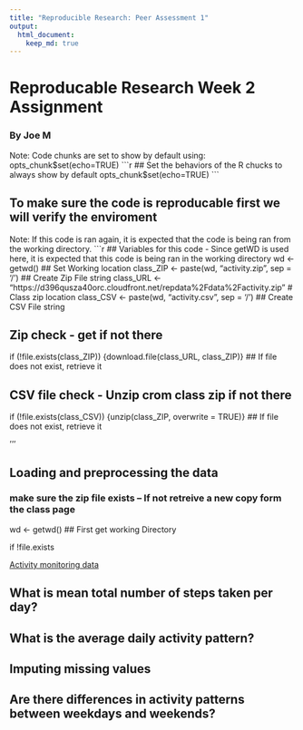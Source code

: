 ```yaml
---
title: "Reproducible Research: Peer Assessment 1"
output: 
  html_document:
    keep_md: true
---
```


# Reproducable Research Week 2 Assignment
### By Joe M

Note: Code chunks are set to show by default using: opts_chunk$set(echo=TRUE)
```r
  ## Set the behaviors of the R chucks to always show by default
  opts_chunk$set(echo=TRUE)
```

## To make sure the code is reproducable first we will verify the enviroment

Note: If this code is ran again, it is expected that the code is being ran from the working directory.
```r
## Variables for this code - Since getWD is used here, it is expected that this code is being ran in the working directory
wd <- getwd()                                                                     ## Set Working location 
class_ZIP <- paste(wd, "activity.zip", sep = '/')                                 ## Create Zip File string
class_URL <- "https://d396qusza40orc.cloudfront.net/repdata%2Fdata%2Factivity.zip" # Class zip location
class_CSV <- paste(wd, "activity.csv", sep = '/')                                 ## Create CSV File string

## Zip check - get if not there
if (!file.exists(class_ZIP)) {download.file(class_URL, class_ZIP)}                 ## If file does not exist, retrieve it

## CSV file check - Unzip crom class zip if not there
if (!file.exists(class_CSV)) {unzip(class_ZIP, overwrite = TRUE)}                 ## If file does not exist, retrieve it

'''

## Loading and preprocessing the data
### make sure the zip file exists -- If not retreive a new copy form the class page
wd <- getwd()                                                                     ## First get working Directory


if !file.exists


<a href="https://d396qusza40orc.cloudfront.net/repdata%2Fdata%2Factivity.zip" rel="nofollow">Activity monitoring data</a>









## What is mean total number of steps taken per day?



## What is the average daily activity pattern?



## Imputing missing values



## Are there differences in activity patterns between weekdays and weekends?
